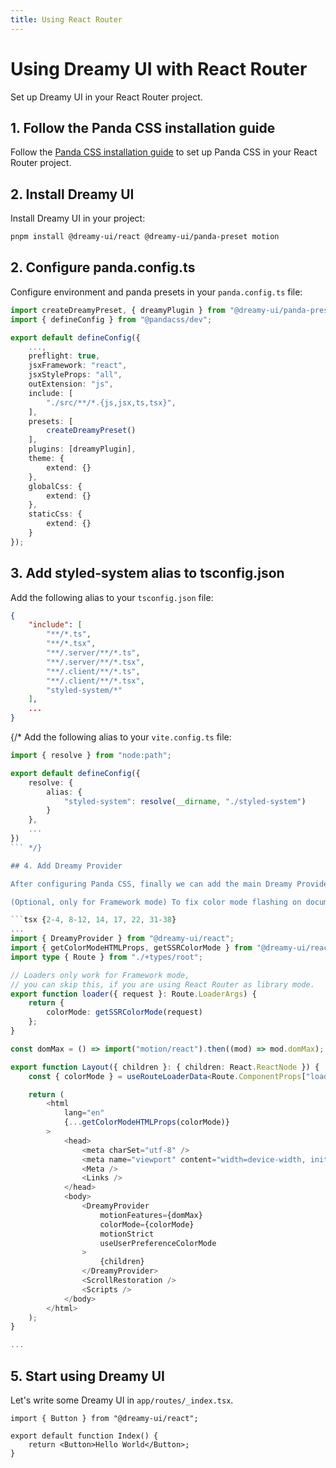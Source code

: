 ```yaml
---
title: Using React Router
---
```


# Using Dreamy UI with React Router

Set up Dreamy UI in your React Router project.

## 1. Follow the Panda CSS installation guide

Follow the [Panda CSS installation guide](https://panda-css.com/docs/installation/react-router) to set up Panda CSS in your React Router project.

## 2. Install Dreamy UI

Install Dreamy UI in your project:

```bash
pnpm install @dreamy-ui/react @dreamy-ui/panda-preset motion
```

## 2. Configure panda.config.ts

Configure environment and panda presets in your `panda.config.ts` file:

```ts {1, 10-16}
import createDreamyPreset, { dreamyPlugin } from "@dreamy-ui/panda-preset";
import { defineConfig } from "@pandacss/dev";

export default defineConfig({
	...,
	preflight: true,
    jsxFramework: "react",
    jsxStyleProps: "all",
    outExtension: "js",
    include: [
        "./src/**/*.{js,jsx,ts,tsx}",
    ],
    presets: [
        createDreamyPreset()
    ],
    plugins: [dreamyPlugin],
    theme: {
		extend: {}
	},
	globalCss: {
		extend: {}
	},
	staticCss: {
		extend: {}
	}
});
```

## 3. Add styled-system alias to tsconfig.json

Add the following alias to your `tsconfig.json` file:

```json {9}
{
	"include": [
		"**/*.ts",
		"**/*.tsx",
		"**/.server/**/*.ts",
		"**/.server/**/*.tsx",
		"**/.client/**/*.ts",
		"**/.client/**/*.tsx",
		"styled-system/*"
	],
	...
}
```

{/* Add the following alias to your `vite.config.ts` file:

```ts {1, 4-8}
import { resolve } from "node:path";

export default defineConfig({
    resolve: {
        alias: {
            "styled-system": resolve(__dirname, "./styled-system")
        }
    },
    ...
})
``` */}

## 4. Add Dreamy Provider

After configuring Panda CSS, finally we can add the main Dreamy Provider to your `app/root.tsx`.

(Optional, only for Framework mode) To fix color mode flashing on document request, we need to get color mode from the loader, to render the correct color mode.

```tsx {2-4, 8-12, 14, 17, 22, 31-38}
...
import { DreamyProvider } from "@dreamy-ui/react";
import { getColorModeHTMLProps, getSSRColorMode } from "@dreamy-ui/react/rsc";
import type { Route } from "./+types/root";

// Loaders only work for Framework mode,
// you can skip this, if you are using React Router as library mode.
export function loader({ request }: Route.LoaderArgs) {
    return {
        colorMode: getSSRColorMode(request)
    };
}

const domMax = () => import("motion/react").then((mod) => mod.domMax);

export function Layout({ children }: { children: React.ReactNode }) {
    const { colorMode } = useRouteLoaderData<Route.ComponentProps["loaderData"]>("root") ?? {}; 

    return (
        <html
            lang="en"
            {...getColorModeHTMLProps(colorMode)}
        >
            <head>
                <meta charSet="utf-8" />
                <meta name="viewport" content="width=device-width, initial-scale=1" />
                <Meta />
                <Links />
            </head>
            <body>
                <DreamyProvider
                    motionFeatures={domMax}
                    colorMode={colorMode}
                    motionStrict
                    useUserPreferenceColorMode
                >
                    {children}
                </DreamyProvider>
                <ScrollRestoration />
                <Scripts />
            </body>
        </html>
    );
}

...
```

## 5. Start using Dreamy UI

Let's write some Dreamy UI in `app/routes/_index.tsx`.

```tsx {1, 4}
import { Button } from "@dreamy-ui/react";

export default function Index() {
    return <Button>Hello World</Button>;
}
```

